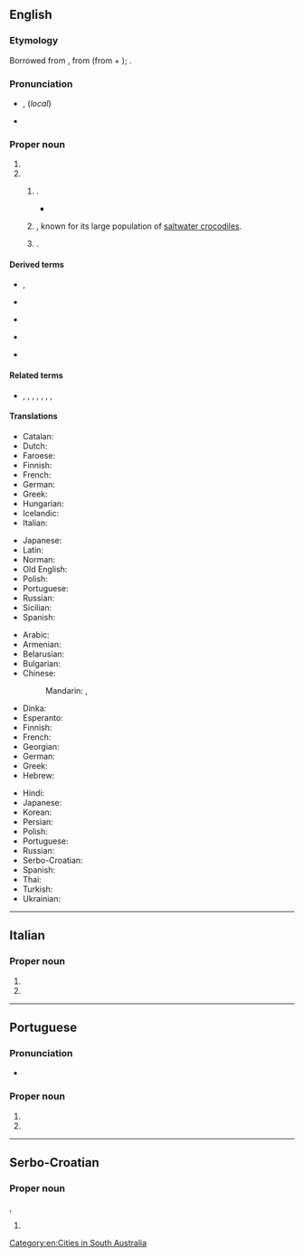 {{also|Ādéláidé|Adélaïde}}
==English==
{{wikipedia|Adelaide (given name)}}
{{wikipedia|Adelaide River}}

===Etymology===
Borrowed from {{bor|en|fr|Adélaïde}}, from {{der|en|goh|Adalheidis}} (from {{m|de|adal||noble}} + {{m|de|-heit||nature, character}}); {{doublet|en|Alice|nocap=1}}.

===Pronunciation===
* {{IPA|en|/ˈæ.də.leɪd/}}, (''local'') {{IPA|en|[ˈæ.dɜ.læɪ̯d]}}
* {{audio|en|En-au-Adelaide.oga|Audio (AU)}}

===Proper noun===
{{en-proper noun}}

# {{given name|en|female|from=Germanic languages}}
# {{n-g|Places named for {{w|Adelaide of Saxe-Meiningen|Queen Adelaide}}, consort of [[w:William IV of the United Kingdom|William IV]].}}
## {{place|en|state capital|s/South Australia}}.
##*{{quote-video game|en||developer={{w|BioWare}}|title={{w|Mass Effect 3}}|genre=[[science fiction|Science Fiction]]|location=Redwood City|publisher=Electronic Arts|year=2012|platform=PC|scene={{w|Normandy (Mass Effect)|Normandy SR-2}}|oclc=962368035|text={{w|List_of_Mass_Effect_characters#Diana_Allers|Diana Allers}}: Breaking now: A city of four million, blasted from orbit. '''Adelaide''', Australia is no more.<br>Diana Allers: New footage from Earth reveals the {{w|Reapers (Mass Effect)|Reapers'}} plans to attack large industrial centers.<br>Diana Allers: Which cities are next? Find out--inside the Battlespace.}}
## {{place|en|river|terr/Northern Territory|c/Australia}}, known for its large population of [[saltwater crocodile]]s.
## {{place|en|town|p/Eastern Cape|c/South Africa}}.

====Derived terms====
{{top2}}
* {{l|en|Adelaidean}}, {{l|en|Adelaidian}}
* {{l|en|Adelaide Hills}}
* {{l|en|Adelaide River}} {{q|town}}
{{mid}}
* {{l|en|Port Adelaide}}
* {{l|en|Queen Adelaide}} {{q|hamlet}}
{{bottom}}

====Related terms====
* {{l|en|Adela}}, {{l|en|Adele}}, {{l|en|Adelina}}, {{l|en|Adeline}}, {{l|en|Alice}}, {{l|en|Alison}}, {{l|en|Ethel}}, {{l|en|Heidi}}

====Translations====
{{trans-top|female given name}}
* Catalan: {{t+|ca|Adelaida|f}}
* Dutch: {{t+|nl|Adelheid|f}}
* Faroese: {{t|fo|Aðalheiður|f}}
* Finnish: {{t+|fi|Aada}}
* French: {{t+|fr|Adélaïde|f}}
* German: {{t+|de|Adelheid|f}}
* Greek: {{t+|el|Αδελαΐδα|f}}
* Hungarian: {{t+|hu|Adél}}
* Icelandic: {{t+|is|Aðalheiður}}
* Italian: {{t+|it|Adelaide}}
{{trans-mid}}
* Japanese: {{t|ja|アデレード|tr=Aderēdo}}
* Latin: {{t|la|Adelais|f}}
* Norman: {{t|nrf|Délaïde|f}}
* Old English: {{t|ang|Æþelhād}}
* Polish: {{t+|pl|Adelajda|f}}
* Portuguese: {{t|pt|Adelaide|f}}
* Russian: {{t+|ru|Аделаи́да|f|tr=Adɛlaída}}
* Sicilian: {{t|scn|Adilasia|f}}
* Spanish: {{t+|es|Adelaida|f}}
{{trans-bottom}}

{{trans-top|state capital of South Australia}}
* Arabic: {{t|ar|أَدِيلِيد|m|tr=ʾadilīd}}
* Armenian: {{t+|hy|Ադելաիդա|sc=Armn}}
* Belarusian: {{t|be|Адэлаі́да|f}}
* Bulgarian: {{t|bg|А́делейд|m}}
* Chinese:
*: Mandarin: {{t+|cmn|阿德萊德|sc=Hani}}, {{t+|cmn|阿德莱德|tr=Ādéláidé|sc=Hani}}
* Dinka: {{t-needed|din}}
* Esperanto: {{t|eo|Adelajdo}}
* Finnish: {{t|fi|Adelaide}}
* French: {{t+|fr|Adélaïde}}
* Georgian: {{t|ka|ადელაიდა|sc=Geor}}
* German: {{t+|de|Adelaide}}
* Greek: {{t+|el|Αδελαΐδα|f}}
* Hebrew: {{t|he|אדלייד}}
{{trans-mid}}
* Hindi: {{t|hi|एडिलेड}}
* Japanese: {{t|ja|アデレード|tr=Aderēdo}}
* Korean: {{t|ko|^애들레이드}}
* Persian: {{t|fa|آدلاید|tr=âdelâyd}}
* Polish: {{t+|pl|Adelajda|f}}
* Portuguese: {{t|pt|Adelaide|f}}
* Russian: {{t+|ru|Аделаи́да|f|tr=Adɛlaída}}
* Serbo-Croatian: {{t|sh|Adelaide|m}}
* Spanish: {{t+|es|Adelaida|f}}
* Thai: {{t|th|แอดิเลด|tr=ae-dì-lâyt}}
* Turkish: {{t|tr|Adelaide}}
* Ukrainian: {{t|uk|Аделаї́да|f}}
{{trans-bottom}}

[[Category:en:Cities in South Australia]]

----

==Italian==

===Proper noun===
{{it-proper noun|f}}

# {{given name|it|female|eq=Adelaide}}
# {{place|it|state capital|s/South Australia|c/Australia|t1=Adelaide}}

----

==Portuguese==

===Pronunciation===
{{pt-IPA}}
* {{hyphenation|pt|A|de|lai|de}}

===Proper noun===
{{pt-proper noun|f}}

# {{given name|pt|female|eq=Adelaide}}
# {{place|pt|state capital|s/South Australia|c/Australia|t1=Adelaide}}

----

==Serbo-Croatian==

===Proper noun===
{{head|sh|proper noun|sc=Latn|no known Cyrillic variant|g=m}}, {{g|f}}

# {{place|sh|state capital|s/South Australia|t1=Adelaide}}